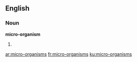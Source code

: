 ==English==

===Noun===
'''micro-organism'''

# {{plural of|[[micro-organism]]}}

[[ar:micro-organisms]]
[[fr:micro-organisms]]
[[ku:micro-organisms]]